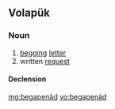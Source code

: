 ==Volapük==

===Noun===
{{vo-noun}}

# [[begging]] [[letter]]
# written [[request]]

====Declension====
{{vo-decl-noun}}

[[mg:begapenäd]]
[[vo:begapenäd]]